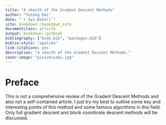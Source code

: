 ```yaml
--- 
title: "A skecth of the Gradent Descent Methods"
author: "Yutong Dai"
date: "`r Sys.Date()`"
site: bookdown::bookdown_site
documentclass: article
output: bookdown::gitbook
bibliography: ["book.bib", "packages.bib"]
biblio-style: "apalike"
link-citations: yes
description: "A skecth of the Gradent Descent Methods."
cover-image: "pics/misaki.jpg"
---
```


# Preface {-}

This is not a comprehensive review of the Gradent Descent Methods and also not a self-contained article. I just try my best to outline some key and interesting ponits of this method and some famous algorithms in this field. Only full gradient descent and block coordinate descent methods will be discussed.
